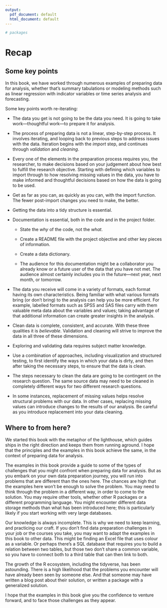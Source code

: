 ```yaml
---
output:
  pdf_document: default
  html_document: default
---
```



<!-- 
This file by Martin Monkman is licensed under a Creative Commons Attribution 4.0 International License. 
-->



```r

# packages

```


# Recap {#recap}


## Some key points

In this book, we have worked through numerous examples of preparing data for analysis, whether that's summary tabulations or modeling methods such as linear regression with indicator variables or time series analysis and forecasting.


Some key points worth re-iterating:

* The data you get is not going to be the data you need. It is going to take work—thoughtful work—to prepare it for analysis.

* The process of preparing data is not a linear, step-by-step process. It involves iterating, and looping back to previous steps to address issues with the data. Iteration begins with the _import_ step, and continues through _validation_ and _cleaning_.

* Every one of the elements in the preparation process requires you, the researcher, to make decisions based on your judgement about how best to fulfill the research objective. Starting with defining which variables to import through to how resolving missing values in the data, you have to make informed and thoughtful decisions based on how the data is going to be used.

* Get as far as you can, as quickly as you can, with the import function. The fewer post-import changes you need to make, the better.

* Getting the data into a tidy structure is essential.


* Documentation is essential, both in the code and in the project folder. 

  - State the _why_ of the code, not the _what_.

  - Create a README file with the project objective and other key pieces of information.
  
  - Create a data dictionary.
  
  - The audience for this documentation might be a collaborator you already know or a future user of the data that you have not met. The audience almost certainly includes you in the future—next year, next month, or tomorrow.


* The data you receive will come in a variety of formats, each format having its own characteristics. Being familiar with what various formats bring (or don't bring) to the analysis can help you be more efficient. For example, labelled formats such as SPSS and SAS files carry with them valuable meta data about the variables and values; taking advantage of that additional information can create greater insights in the analysis.


* Clean data is complete, consistent, and accurate. With these three qualities it is _believable_. Validation and cleaning will strive to improve the data in all three of these dimensions.


* Exploring and validating data requires subject matter knowledge. 

* Use a combination of approaches, including visualization and structured testing, to first identify the ways in which your data is dirty, and then after taking the necessary steps, to ensure that the data is clean.

* The steps necessary to clean the data are going to be contingent on the research question. The same source data may need to be cleaned in completely different ways for two different research questions.

* In some instances, replacement of missing values helps resolve structural problems with our data. In other cases, replacing missing values can introduce changes to the results of our analysis. Be careful as you introduce replacement into your data cleaning.



## Where to from here?

We started this book with the metaphor of the lighthouse, which guides ships in the right direction and keeps them from running aground. I hope that the principles and the examples in this book achieve the same, in the context of preparing data for analysis.

The examples in this book provide a guide to some of the types of challenges that you might confront when preparing data for analysis. But as you embark on your own data preparation journey, you will run into problems that are different than the ones here. The chances are high that the examples here won't be enough to solve the problem. You may need to think through the problem in a different way, in order to come to the solution. You may require other tools, whether other R packages or a different programming language. You might encounter different data storage methods than what has been introduced here; this is particularly likely if you start working with very large databases.

Our knowledge is always incomplete. This is why we need to keep learning, and practicing our craft. If you don't find data preparation challenges in your job or the courses you take, you may want to adapt the examples in this book to other data. This might be finding an Excel file that uses colour as a variable. Or perhaps there's a SQL database that requires you to build a relation between two tables, but those two don't share a common variable, so you have to connect both to a third table that can then link to both. 

The growth of the R ecosystem, including the tidyverse, has been astounding. There is a high likelihood that the problems you encounter will have already been seen by someone else. And that someone may have written a blog post about their solution, or written a package with a generalized solution. 

I hope that the examples in this book give you the confidence to venture forward, and to face those challenges as they appear.


